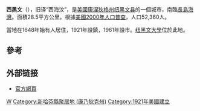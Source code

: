 {{noteTA
|G1=USState
|1=zh-cn:纽黑文;zh-hk:紐希雲;zh-tw:新哈芬;
|2=zh-cn:黑文;zh-hk:希雲;zh-tw:哈芬;
|3=zh-hans:县;zh-hk:縣;zh-tw:郡;
}}
{{Infobox settlement
| official_name            = {{PAGENAME}}
| settlement_type          = [[城市|城市]]
| image_skyline            = West_Haven_City_Hall_109.JPG
| image_caption            = 西黑文市政廳
| image_seal               = 
| seal_size                = 
| motto                   =  ([[拉丁文|拉丁文]]): nil desperandum...translation:([[英文|英文]]):do not despair
| image_map                = W Haven CT lg.PNG
| map_caption              = 在康涅狄格州及紐黑文縣的位置
| pushpin_map              = USA#Connecticut
| pushpin_label_position   = left
| pushpin_map_caption      = 在美國的位置
| coordinates              = {{coord|41|16|26|N|72|58|04|W|region:US-CT|display=inline,title}}
| subdivision_type = 國家
| subdivision_name         = {{US}}
| subdivision_type1        = [[美国州份|州份]]
| subdivision_type2        = 縣
| subdivision_name1        = {{flag|Connecticut}}
| subdivision_name2        = [[紐黑文縣_(康涅狄格州)|紐黑文縣]]
| subdivision_type3        = 都市區
| subdivision_name3        = {{le|大紐黑文|Greater New Haven}}
| established_title        = Incorporated (鎮)
| established_date         = 1921年
| established_title2       = Incorporated (市)
| established_date2        = 1961年
| government_type          = [[市长-议会制政府|市长-议会制政府]]
| leader_title             = 市長
| leader_name              = Nancy R. Rossi <ref>{{cite web|title=Mayor’s Office|url=https://www.cityofwesthaven.com/171/Mayors-Office|website=West Haven City Hall|publisher=Government Websites by CivicPlus|access-date=19 July 2017|archive-date=2021-04-17|archive-url=https://web.archive.org/web/20210417034927/https://www.cityofwesthaven.com/171/Mayors-Office|dead-url=no}}</ref>
| unit_pref                = Imperial
| area_total_km2           = 28.27
| area_total_sq_mi         = 10.92
| area_land_km2            = 27.84
| area_land_sq_mi          = 10.75
| area_water_km2           = 0.43
| area_water_sq_mi         = 0.17
| elevation_m              = 10
| elevation_ft             = 33
| population_total         = 55564
| population_as_of         = [[2010_United_States_Census|2010]]
| population_footnotes     = <ref>{{cite web|title=CT - West Haven city|url=https://www.census.gov/2010census/popmap/ipmtext.php?fl=0982800|website=United States Census 2010|publisher=U.S. Census Bureau|access-date=24 June 2017}}</ref><ref>{{cite web|title=West Haven town, New Haven County, Connecticut; West Haven city, Connecticut|url=https://www.census.gov/quickfacts/fact/table/westhaventownnewhavencountyconnecticut,westhavencityconnecticut/PST045216|website=United States Census Bureau|publisher=U.S. Department of Commerce|access-date=23 June 2017}}</ref>
| population_density_km2   = 1961.74
| population_density_sq_mi = 5080.93
|population_est = 54620
|pop_est_as_of = 2019
|pop_est_footnotes         = <ref name="USCensusEst2019CenPopScriptOnlyDirtyFixDoNotUse">{{cite web|url=https://www.census.gov/programs-surveys/popest/data/tables.2019.html|date=May 24, 2020|title=Population and Housing Unit Estimates|publisher=United States Census Bureau|access-date=May 27, 2020|archive-date=2019-04-21|archive-url=https://web.archive.org/web/20190421033121/https://www.census.gov/programs-surveys/popest/data/tables.2018.html|dead-url=no}}</ref>
| population_demonym       = ''Westie''<ref>{{cite web|title=West Havener is Irishman of the Year|url=http://www.nhregister.com/article/NH/20120309/NEWS/303099917|website=New Haven Register|publisher=Digital First Media|access-date=22 July 2017}}</ref><ref>{{cite web|title=Lifelong West Haven resident first woman to become police chief at University of New Haven|url=http://www.nhregister.com/general-news/20160601/lifelong-west-haven-resident-first-woman-to-become-police-chief-at-university-of-new-haven|website=New Haven Register|publisher=Digital First Media|access-date=22 July 2017|archive-date=2016-09-07|archive-url=https://web.archive.org/web/20160907235000/http://www.nhregister.com/general-news/20160601/lifelong-west-haven-resident-first-woman-to-become-police-chief-at-university-of-new-haven|dead-url=no}}</ref><ref>{{cite web|title=FREDERICK CHARLES SPREYER JR.|url=http://www.legacy.com/obituaries/nhregister/obituary.aspx?pid=174226565|website=West Haven Funeral Home|publisher=Legacy.com|access-date=22 July 2017|archive-date=2021-04-17|archive-url=https://web.archive.org/web/20210417075752/https://www.legacy.com/obituaries/nhregister/obituary.aspx?pid=174226565|dead-url=no}}</ref>
| postal_code_type         = ZIP code
| postal_code              = 06516
| area_code                = [[Area_code_203|203]]
| website                  = {{URL|www.cityofwesthaven.com}}
| footnotes                = 
| seal_type                 = Official seal
| etymology               = 
| pushpin_label            = West Haven
| timezone                 = [[North_American_Eastern_Time_Zone|Eastern]]
|utc_offset = −5
| timezone_DST             = [[North_American_Eastern_Time_Zone|Eastern]]
|utc_offset_DST = −4
| blank_name               = [[Federal_Information_Processing_Standard|FIPS code]]
| blank_info               = 09-82800
| blank1_name              = [[Geographic_Names_Information_System|GNIS]] feature ID
| blank1_info              = 0211953
| blank2_name              = Major highways
| blank2_info              = [[File:I-95.svg|25px]] [[File:US_1.svg|25px]]
| blank3_name               = [[Commuter_rail|Commuter Rail]]
| blank3_info               = [[File:MTA_NYC_logo.svg|25px]]
|area_footnotes = <ref name="CenPopGazetteer2019">{{cite web|title=2019 U.S. Gazetteer Files|url=https://www2.census.gov/geo/docs/maps-data/data/gazetteer/2019_Gazetteer/2019_gaz_place_09.txt|publisher=United States Census Bureau|access-date=July 2, 2020|archive-date=2021-03-21|archive-url=https://web.archive.org/web/20210321092545/https://www2.census.gov/geo/docs/maps-data/data/gazetteer/2019_Gazetteer/2019_gaz_place_09.txt|dead-url=no}}</ref>
}}
'''西黑文'''（{{lang-en|West Haven}}），旧译“西海汶”，是[[美國|美國]][[康涅狄格州|康涅狄格州]][[紐黑文縣_(康涅狄格州)|纽黑文县]]的一個城市，南臨[[長島海灣|長島海灣]]。面積28.5平方公里。根據[[美國2000年人口普查|美國2000年人口普查]]，人口52,360人。 

當地在1648年始有人居住，1921年設鎮，1961年設市。[[纽黑文大學|纽黑文大學]]位於此地。

==參考==
{{reflist}}

==外部链接==
* [http://www.cityofwesthaven.com/ 官方網頁]

{{新哈芬縣 (康乃狄克州)}}
{{Connecticut}}

[[Category:康涅狄格州城市|W]]
[[Category:新哈芬縣聚居地_(康乃狄克州)|Category:新哈芬縣聚居地 (康乃狄克州)]]
[[Category:1921年美國建立|Category:1921年美國建立]]